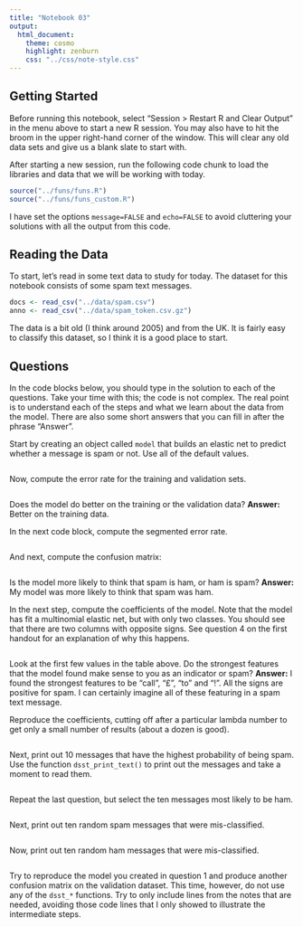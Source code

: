 ```yaml
---
title: "Notebook 03"
output:
  html_document:
    theme: cosmo
    highlight: zenburn
    css: "../css/note-style.css"
---
```


## Getting Started

Before running this notebook, select "Session > Restart R and Clear Output" in
the menu above to start a new R session. You may also have to hit the broom in
the upper right-hand corner of the window. This will clear any old data sets and
give us a blank slate to start with.

After starting a new session, run the following code chunk to load the
libraries and data that we will be working with today.

```r
source("../funs/funs.R")
source("../funs/funs_custom.R")
```

I have set the options `message=FALSE` and `echo=FALSE` to avoid cluttering
your solutions with all the output from this code.

## Reading the Data

To start, let's read in some text data to study for today. The dataset for this
notebook consists of some spam text messages.

```r
docs <- read_csv("../data/spam.csv")
anno <- read_csv("../data/spam_token.csv.gz")
```

The data is a bit old (I think around 2005) and from the UK. It is fairly easy
to classify this dataset, so I think it is a good place to start.

## Questions

In the code blocks below, you should type in the solution to each of the
questions. Take your time with this; the code is not complex. The real point is
to understand each of the steps and what we learn about the data from the model.
There are also some short answers that you can fill in after the phrase "Answer".

Start by creating an object called `model` that builds an elastic net to
predict whether a message is spam or not. Use all of the default values.

```r

```

Now, compute the error rate for the training and validation sets.

```r

```

Does the model do better on the training or the validation data?
**Answer:** Better on the training data.

In the next code block, compute the segmented error rate.

```r

```

And next, compute the confusion matrix:

```r

```

Is the model more likely to think that spam is ham, or ham is spam?
**Answer:** My model was more likely to think that spam was ham.

In the next step, compute the coefficients of the model. Note that the model
has fit a multinomial elastic net, but with only two classes. You should see
that there are two columns with opposite signs. See question 4 on the first
handout for an explanation of why this happens.

```r

```

Look at the first few values in the table above. Do the strongest features that
the model found make sense to you as an indicator or spam?
**Answer:** I found the strongest features to be "call", "£", "to" and "!". All
the signs are positive for spam. I can certainly imagine all of these featuring
in a spam text message.

Reproduce the coefficients, cutting off after a particular lambda number to get
only a small number of results (about a dozen is good).

```r

```

Next, print out 10 messages that have the highest probability of being spam.
Use the function `dsst_print_text()` to print out the messages and take a moment
to read them.

```r

```

Repeat the last question, but select the ten messages most likely to be ham.

```r

```

Next, print out ten random spam messages that were mis-classified.

```r

```

Now, print out ten random ham messages that were mis-classified.

```r

```

Try to reproduce the model you created in question 1 and produce another
confusion matrix on the validation dataset. This time, however, do not
use any of the `dsst_*` functions. Try to only include lines from the notes
that are needed, avoiding those code lines that I only showed to illustrate
the intermediate steps.

```r

```

